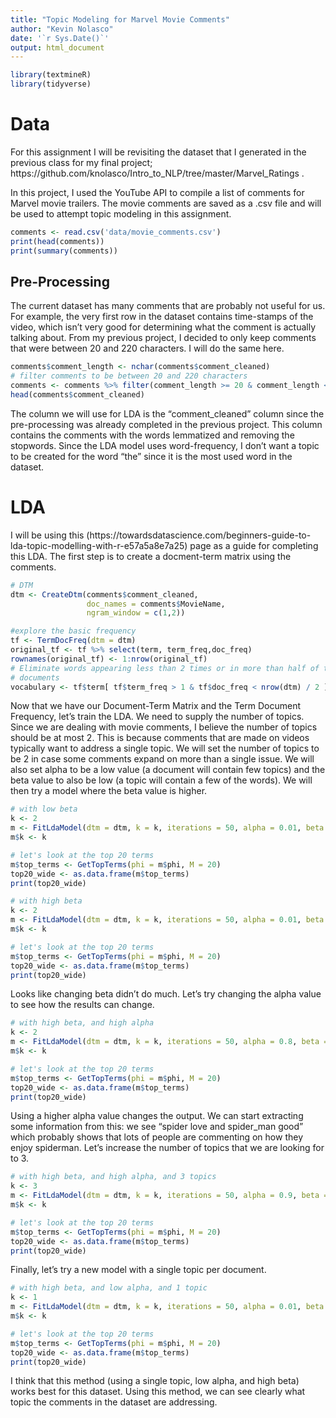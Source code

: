 ```yaml
---
title: "Topic Modeling for Marvel Movie Comments"
author: "Kevin Nolasco"
date: '`r Sys.Date()`'
output: html_document
---
```


```r
library(textmineR)
library(tidyverse)

```

# Data

For this assignment I will be revisiting the dataset that I generated in the previous class for my final project; https://github.com/knolasco/Intro_to_NLP/tree/master/Marvel_Ratings .

In this project, I used the YouTube API to compile a list of comments for Marvel movie trailers. The movie comments are saved as a .csv file and will be used to attempt topic modeling in this assignment.


```r
comments <- read.csv('data/movie_comments.csv')
print(head(comments))
print(summary(comments))
```

## Pre-Processing

The current dataset has many comments that are probably not useful for us. For example, the very first row in the dataset contains time-stamps of the video, which isn't very good for determining what the comment is actually talking about. From my previous project, I decided to only keep comments that were between 20 and 220 characters. I will do the same here.

```r
comments$comment_length <- nchar(comments$comment_cleaned)
# filter comments to be between 20 and 220 characters
comments <- comments %>% filter(comment_length >= 20 & comment_length <= 220)
head(comments$comment_cleaned)
```

The column we will use for LDA is the "comment_cleaned" column since the pre-processing was already completed in the previous project. This column contains the comments with the words lemmatized and removing the stopwords. Since the LDA model uses word-frequency, I don't want a topic to be created for the word "the" since it is the most used word in the dataset.

# LDA

I will be using this (https://towardsdatascience.com/beginners-guide-to-lda-topic-modelling-with-r-e57a5a8e7a25) page as a guide for completing this LDA. The first step is to create a docment-term matrix using the comments.

```r
# DTM
dtm <- CreateDtm(comments$comment_cleaned, 
                 doc_names = comments$MovieName,
                 ngram_window = c(1,2))

#explore the basic frequency
tf <- TermDocFreq(dtm = dtm)
original_tf <- tf %>% select(term, term_freq,doc_freq)
rownames(original_tf) <- 1:nrow(original_tf)
# Eliminate words appearing less than 2 times or in more than half of the
# documents
vocabulary <- tf$term[ tf$term_freq > 1 & tf$doc_freq < nrow(dtm) / 2 ]
```

Now that we have our Document-Term Matrix and the Term Document Frequency, let's train the LDA. We need to supply the number of topics. Since we are dealing with movie comments, I believe the number of topics should be at most 2. This is because comments that are made on videos typically want to address a single topic. We will set the number of topics to be 2 in case some comments expand on more than a single issue. We will also set alpha to be a low value (a document will contain few topics) and the beta value to also be low (a topic will contain a few of the words). We will then try a model where the beta value is higher.

```r
# with low beta
k <- 2
m <- FitLdaModel(dtm = dtm, k = k, iterations = 50, alpha = 0.01, beta = 0.01)
m$k <- k

# let's look at the top 20 terms
m$top_terms <- GetTopTerms(phi = m$phi, M = 20)
top20_wide <- as.data.frame(m$top_terms)
print(top20_wide)
```

```r
# with high beta
k <- 2
m <- FitLdaModel(dtm = dtm, k = k, iterations = 50, alpha = 0.01, beta = 0.8)
m$k <- k

# let's look at the top 20 terms
m$top_terms <- GetTopTerms(phi = m$phi, M = 20)
top20_wide <- as.data.frame(m$top_terms)
print(top20_wide)
```
Looks like changing beta didn't do much. Let's try changing the alpha value to see how the results can change.

```r
# with high beta, and high alpha
k <- 2
m <- FitLdaModel(dtm = dtm, k = k, iterations = 50, alpha = 0.8, beta = 0.8)
m$k <- k

# let's look at the top 20 terms
m$top_terms <- GetTopTerms(phi = m$phi, M = 20)
top20_wide <- as.data.frame(m$top_terms)
print(top20_wide)
```

Using a higher alpha value changes the output. We can start extracting some information from this: we see "spider love and spider_man good" which probably shows that lots of people are commenting on how they enjoy spiderman. Let's increase the number of topics that we are looking for to 3.

```r
# with high beta, and high alpha, and 3 topics
k <- 3
m <- FitLdaModel(dtm = dtm, k = k, iterations = 50, alpha = 0.9, beta = 0.9)
m$k <- k

# let's look at the top 20 terms
m$top_terms <- GetTopTerms(phi = m$phi, M = 20)
top20_wide <- as.data.frame(m$top_terms)
print(top20_wide)
```

Finally, let's try a new model with a single topic per document. 

```r
# with high beta, and low alpha, and 1 topic
k <- 1
m <- FitLdaModel(dtm = dtm, k = k, iterations = 50, alpha = 0.01, beta = 0.9)
m$k <- k

# let's look at the top 20 terms
m$top_terms <- GetTopTerms(phi = m$phi, M = 20)
top20_wide <- as.data.frame(m$top_terms)
print(top20_wide)
```

I think that this method (using a single topic, low alpha, and high beta) works best for this dataset. Using this method, we can see clearly what topic the comments in the dataset are addressing.